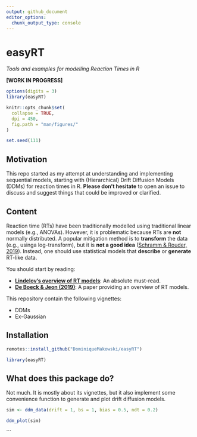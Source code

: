 ```yaml
---
output: github_document
editor_options: 
  chunk_output_type: console
---
```


# easyRT

*Tools and examples for modelling Reaction Times in R*

**[WORK IN PROGRESS]**

```r
options(digits = 3)
library(easyRT)

knitr::opts_chunk$set(
  collapse = TRUE,
  dpi = 450,
  fig.path = "man/figures/"
)

set.seed(111)
```


## Motivation 

This repo started as my attempt at understanding and implementing sequential models, starting with (Hierarchical) Drift Diffusion Models (DDMs) for reaction times in R. **Please don't hesitate** to open an issue to discuss and suggest things that could be improved or clarified.


## Content

Reaction time (RTs) have been traditionally modelled using traditional linear models (e.g., ANOVAs). However, it is problematic because RTs are **not** normally distributed. A popular mitigation method is to **transform** the data (e.g., usinga log-transform), but it is **not a good idea** ([Schramm & Rouder, 2019](https://doi.org/10.31234/osf.io/9ksa6)). Instead, one should use statistical models that **describe** or **generate** RT-like data.

You should start by reading:

- [**Lindelov's overview of RT models**](https://lindeloev.github.io/shiny-rt/): An absolute must-read.
- [**De Boeck & Jeon (2019)**](https://www.frontiersin.org/articles/10.3389/fpsyg.2019.00102/full): A paper providing an overview of RT models.

This repository contain the following vignettes:

- DDMs
- Ex-Gaussian

## Installation

```r
remotes::install_github("DominiqueMakowski/easyRT")

library(easyRT)
```

## What does this package do?

Not much. It is mostly about its vignettes, but it also implement some convenience function to generate and plot drift diffusion models.

```r
sim <- ddm_data(drift = 1, bs = 1, bias = 0.5, ndt = 0.2)

ddm_plot(sim)
```

```


